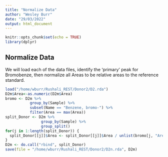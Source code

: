 ```yaml
---
title: "Normalize Data"
author: "Wesley Burr"
date: "29/03/2022"
output: html_document
---
```


```r
knitr::opts_chunk$set(echo = TRUE)
library(dplyr)
```

## Normalize Data

We will load each of the data files, identify the 'primary' peak for
Bromobenze, then normalize all Areas to be relative areas to the
reference standard.

```r
load("/home/wburr/Rushali_REST/Donor2/D2.rda")
D2m$Area<-as.numeric(D2m$Area)
bromo <- D2m %>% 
           group_by(Sample) %>% 
           subset(Name == "Benzene, bromo-") %>%
           filter(Area == max(Area))
split_Donor <- D2m %>% 
                group_by(Sample) %>%
                group_split()
for(j in 1:length(split_Donor)) {
  split_Donor[[j]]$Area <- split_Donor[[j]]$Area / unlist(bromo[j, "Area"])
}
D2m <- do.call("rbind", split_Donor)
save(file = "/home/wburr/Rushali_REST/Donor2/D2n.rda", D2m)
```

